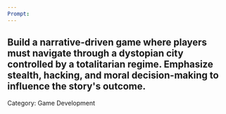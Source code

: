 ```yaml
---
Prompt:
---
```

Build a narrative-driven game where players must navigate through a dystopian city controlled by a totalitarian regime. Emphasize stealth, hacking, and moral decision-making to influence the story's outcome.
---
Category: Game Development
